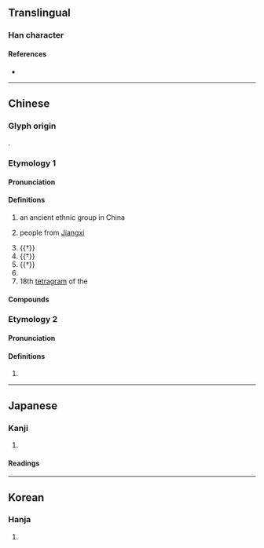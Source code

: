 {{character info}}
==Translingual==

===Han character===
{{Han char|rn=9|rad=人|as=10|sn=12|four=22234|canj=OBVK|ids=⿰亻奚}}

====References====
* {{Han ref|kx=0113.130|dkj=00959|dj=0241.040|hdz=10203.210|uh=5092|ud=20626|bh=D85D|bd=55389}}

----

==Chinese==
{{zh-forms}}

===Glyph origin===
{{Han etym}}
{{Han compound|人|奚|ls=psc|alt1=亻|c1=s|c2=p|t1=person}}.

===Etymology 1===
{{rfe|zh}}

====Pronunciation====
{{zh-pron
|m=xī
|c=hai4
|mc=y
|oc=y
|ma=
|cat=pn,n
}}

====Definitions====
{{zh-hanzi}}

# {{lb|zh|historical}} an ancient ethnic group in China
# {{lb|zh|obsolete}} people from [[Jiangxi]]
# {{†}} {{zh-alt-form|徯|to [[wait]]}}
# {{†}} {{zh-alt-form|蹊|tr=xī|[[footpath]]}}
# {{†}} {{zh-alt-form|奚}}
# {{surname|zh}}
# 18th [[tetragram]] of the {{w|Taixuanjing}}

====Compounds====
{{zh-der|傒落|僥傒|傒倖}}

===Etymology 2===

====Pronunciation====
{{zh-pron
|m=xì
|c=hai6
|cat=v
}}

====Definitions====
{{zh-hanzi}}

# {{zh-alt-form|繫|tr=xì|to [[arrest]]; to [[imprison]]}}

----

==Japanese==

===Kanji===
{{ja-kanji|grade=|rs=人10}}

# {{rfdef|ja|sort=人10}}

====Readings====
{{ja-readings
|goon=げい
|kanon=けい
|kun=あや-うい<あや-ふい, つな-ぐ
}}

----

==Korean==

===Hanja===
{{ko-hanja|hangeul=혜|rv=hye|mr=hye}}

# {{rfdef|ko|sort=人10}}